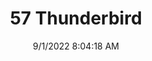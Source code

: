 ---
width: 6000
height: 4000
title: 57 Thunderbird
description: 1957 Thunderbird in Colonial White shot in Austin, TX.
date: 9/1/2022 8:04:18 AM
cameraMake: Sony
cameraModel: ILCE-7M3
lens: 50mm F1.4 DG HSM | Art 018
settingsfStop: f/1.4
settingsISO: ISO 50
settingsShutter: 1/2000
settingsFocalLength: 50 mm
---